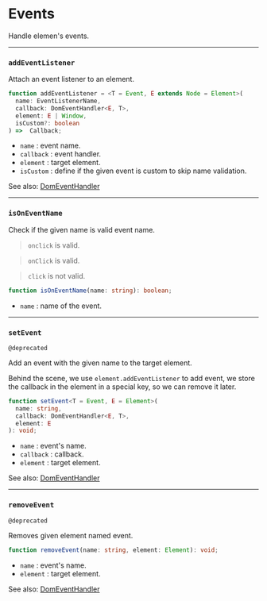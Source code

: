 # Events

Handle elemen's events.

---

### `addEventListener`

Attach an event listener to an element.

```ts
function addEventListener = <T = Event, E extends Node = Element>(
  name: EventListenerName,
  callback: DomEventHandler<E, T>,
  element: E | Window,
  isCustom?: boolean
) =>  Callback;
```

- `name` : event name.
- `callback` : event handler.
- `element` : target element.
- `isCustom` : define if the given event is custom to skip name validation.

See also: [DomEventHandler](types/#domeventhandler)

---

### `isOnEventName`

Check if the given name is valid event name.

> `onclick` is valid.

> `onClick` is valid.

> `click` is not valid.

```ts
function isOnEventName(name: string): boolean;
```

- `name` : name of the event.

---

### `setEvent`

<span>`@deprecated`</span>

Add an event with the given name to the target element.

Behind the scene, we use `element.addEventListener` to add event, we store the callback in the element in a special key, so we can remove it later.

```ts
function setEvent<T = Event, E = Element>(
  name: string,
  callback: DomEventHandler<E, T>,
  element: E
): void;
```

- `name` : event's name.
- `callback` : callback.
- `element` : target element.

See also: [DomEventHandler](types/#domeventhandler)

---

### `removeEvent`

<span>`@deprecated`</span>

Removes given element named event.

```ts
function removeEvent(name: string, element: Element): void;
```

- `name` : event's name.
- `element` : target element.

See also: [DomEventHandler](types/#domeventhandler)
